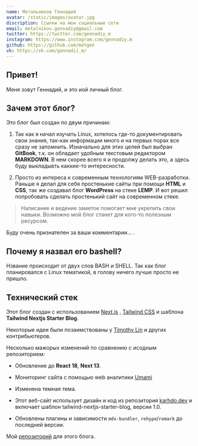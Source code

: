```yaml
---
name: Метальников Геннадий
avatar: /static/images/avatar.jpg
discription: Ссылки на мои социальные сети
email: metalnikov.gennadiy@gmail.com
twitter: https://twitter.com/gennadiy_m
instagram: https://www.instagram.com/gennadiy.m
github: https://github.com/metgen
vk: https://vk.com/gennadii_m/
---
```



## Привет! <Twemoji className="mx-2" emoji="waving hand" />

Меня зовут Геннадий, и это иой личный блог.

## Зачем этот блог?

Это блог был создан по двум причинам:

1. Так как я начал изучать Linux, хотелось где-то документировать свои знания, так-как информации много и на первых порах все сразу не запомнить.
   Изначально для этих целей был выбран **GitBook**, т.к. он обладает удобным текстовым редактором **MARKDOWN**.
   В нем скорее всего я и продолжу делать это, а здесь буду выкладывть каккие-то интересности.

2. Просто из интереса к современным технологиям WEB-разработки. Раньше я делал для себя простенькие сайты при помощи **HTML** и **CSS**, так же создавал блог **WordPress** на стеке **LEMP**. И вот решил попробовать сделать простенький сайт на современном стеке.

> Написание и ведение заметок помогает мне укрепить свои навыки. Возможно мой блог станет для кого-то полезным ресурсом.

Буду очень признателен за ваши комментарии... <Twemoji emoji="clinking-beer-mugs" />.

## Почему я назвал его bashell?

Нзвание происходит от двух слов BASH и SHELL. Так как блог планировался с Linux тематикой, в голову ничего лучше просто не пришло.

## Технический стек

Этот блог создан с использованием [Next.js](https://nextjs.org/) , [Tailwind CSS](https://tailwindcss.com/) и шаблона **Tailwind Nextjs Starter Blog**.

Некоторые идеи были позаимствованы у [Timothy Lin](https://twitter.com/timlrxx) и других контрибьютеров.

Несколько мажорых изменений по сравнению с исодным репозиторием:

- <Twemoji className="mr-2" emoji="atom-symbol" /> Обновление до **React 18**, **Next 13**.

- <Twemoji className="mr-2" emoji="bar-chart" /> Мониторинг сайта с помощью web аналитики [Umami](https://umami.is/)

- <Twemoji className="mr-2" emoji="eyes" /> Изменена темная тема.

- <Twemoji className="mr-2" emoji="man-technologist" /> Этот веб-сайт использует дизайн и код из репозитория [karhdo.dev](https://github.com/Karhdo/karhdo.dev)
  и включает шаблон tailwind-nextjs-starter-blog, версии 1.0.

- <Twemoji className="mr-2" emoji="inbox-tray" /> Обновлены плагины и зависимости `mdx-bundler`, `rehype`/`remark` до последней
  версии.

Мой [репозиторий](https://github.com/metgen/bashell.ru) для этого блога.

